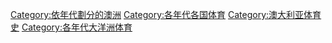 [[Category:依年代劃分的澳洲|Category:依年代劃分的澳洲]]
[[Category:各年代各国体育|Category:各年代各国体育]]
[[Category:澳大利亚体育史|Category:澳大利亚体育史]]
[[Category:各年代大洋洲体育|Category:各年代大洋洲体育]]